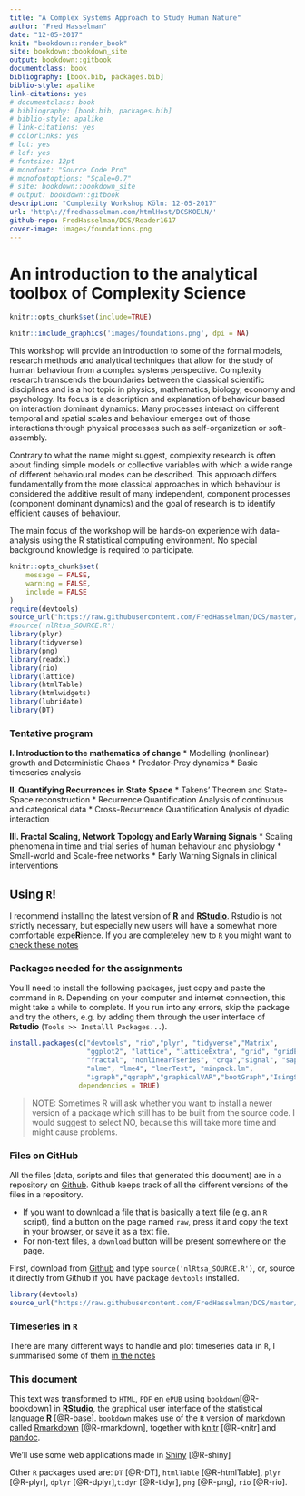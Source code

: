 ```yaml
--- 
title: "A Complex Systems Approach to Study Human Nature"
author: "Fred Hasselman"
date: "12-05-2017"
knit: "bookdown::render_book"
site: bookdown::bookdown_site
output: bookdown::gitbook
documentclass: book
bibliography: [book.bib, packages.bib]
biblio-style: apalike
link-citations: yes
# documentclass: book
# bibliography: [book.bib, packages.bib]
# biblio-style: apalike
# link-citations: yes
# colorlinks: yes
# lot: yes
# lof: yes
# fontsize: 12pt
# monofont: "Source Code Pro"
# monofontoptions: "Scale=0.7"
# site: bookdown::bookdown_site
# output: bookdown::gitbook
description: "Complexity Workshop Köln: 12-05-2017"
url: 'http\://fredhasselman.com/htmlHost/DCSKOELN/'
github-repo: FredHasselman/DCS/Reader1617
cover-image: images/foundations.png
---
```



# **An introduction to the analytical toolbox of Complexity Science**

```r
knitr::opts_chunk$set(include=TRUE)
```


```r
knitr::include_graphics('images/foundations.png', dpi = NA)
```


This workshop will provide an introduction to some of the formal models, research methods and analytical techniques that allow for the study of human behaviour from a complex systems perspective. Complexity research transcends the boundaries between the classical scientific disciplines and is a hot topic in physics, mathematics, biology, economy and psychology. Its focus is a description and explanation of behaviour based on interaction dominant dynamics: Many processes interact on different temporal and spatial scales and behaviour emerges out of those interactions through physical processes such as self-organization or soft-assembly.

Contrary to what the name might suggest, complexity research is often about finding simple models or collective variables with which a wide range of different behavioural modes can be described. This approach differs fundamentally from the more classical approaches in which behaviour is considered the additive result of many independent, component processes (component dominant dynamics) and the goal of research is to identify efficient causes of behaviour.

The main focus of the workshop will be hands-on experience with data-analysis using the R statistical computing environment. No special background knowledge is required to participate.


```r
knitr::opts_chunk$set(
	message = FALSE,
	warning = FALSE,
	include = FALSE
)
require(devtools)
source_url("https://raw.githubusercontent.com/FredHasselman/DCS/master/functionLib/nlRtsa_SOURCE.R")
#source('nlRtsa_SOURCE.R')
library(plyr)
library(tidyverse)
library(png)
library(readxl)
library(rio)
library(lattice)
library(htmlTable)
library(htmlwidgets)
library(lubridate)
library(DT)
```   

### Tentative program {-}

**I. Introduction to the mathematics of change**
 *	Modelling (nonlinear) growth and Deterministic Chaos
 *	Predator-Prey dynamics
 *	Basic timeseries analysis

**II. Quantifying Recurrences in State Space**
 *	Takens' Theorem and State-Space reconstruction
 *	Recurrence Quantification Analysis of continuous and categorical data
 *	Cross-Recurrence Quantification Analysis of dyadic interaction
 
**III. Fractal Scaling, Network Topology and Early Warning Signals**
 * Scaling phenomena in time and trial series of human behaviour and physiology
 * Small-world and Scale-free networks
 * Early Warning Signals in clinical interventions


## Using `R`! {-}

I recommend installing the latest version of [**R**](https://www.r-project.org) and [**RStudio**](https://www.rstudio.com). Rstudio is not strictly necessary, but especially new users will have a somewhat more comfortable expe**R**ience. If you are completeley new to `R` you might want to [check these notes](#prep)

### Packages needed for the assignments {-}

You'll need to install the following packages, just copy and paste the command in `R`. Depending on your computer and internet connection, this might take a while to complete. If you run into any errors, skip the package and try the others, e.g. by adding them through the user interface of **Rstudio** (`Tools >> Installl Packages...`).

```r

install.packages(c("devtools", "rio","plyr", "tidyverse","Matrix", 
                   "ggplot2", "lattice", "latticeExtra", "grid", "gridExtra", "scales", "dygraphs","rgl", "plot3D",
                   "fractal", "nonlinearTseries", "crqa","signal", "sapa", "ifultools", "pracma",
                   "nlme", "lme4", "lmerTest", "minpack.lm", 
                   "igraph","qgraph","graphicalVAR","bootGraph","IsingSampler","IsingFit"), 
                 dependencies = TRUE)

```



> NOTE: Sometimes R will ask whether you want to install a newer version of a package which still has to be built from the source code. I would suggest to select NO, because this will take more time and might cause problems. 


### Files on GitHub {-}

All the files (data, scripts and files that generated this document) are in a repository on [Github](https://github.com/FredHasselman/DCS). Github keeps track of all the different versions of the files in a repository.

* If you want to download a file that is basically a text file (e.g. an `R` script), find a button on the page named `raw`, press it and copy the text in your browser, or save it as a text file.
* For non-text files, a `download` button will be present somewhere on the page.

First, download from [Github](https://github.com/FredHasselman/DCS/functionlib) and type `source('nlRtsa_SOURCE.R')`, or, source it directly from Github if you have package `devtools` installed.
```r
library(devtools)
source_url("https://raw.githubusercontent.com/FredHasselman/DCS/master/functionLib/nlRtsa_SOURCE.R")
```

### Timeseries in `R` {-}

There are many different ways to handle and plot timeseries data in `R`, I summarised some of them [in the notes](#tsPlot)

### This document {-}

This text was transformed to `HTML`, `PDF` en `ePUB` using `bookdown`[@R-bookdown] in [**RStudio**](https://www.rstudio.com), the graphical user interface of the statistical language [**R**](https://www.r-project.org) [@R-base]. `bookdown` makes use of the `R` version of [markdown](https://en.wikipedia.org/wiki/Markdown) called [Rmarkdown](http://rmarkdown.rstudio.com) [@R-rmarkdown], together with [knitr](http://yihui.name/knitr/) [@R-knitr] and [pandoc](http://pandoc.org). 

We'll use some web applications made in [Shiny](http://shiny.rstudio.com) [@R-shiny] 

Other `R` packages used are: `DT` [@R-DT], `htmlTable` [@R-htmlTable], `plyr` [@R-plyr], `dplyr` [@R-dplyr],`tidyr` [@R-tidyr], `png` [@R-png], `rio` [@R-rio].


